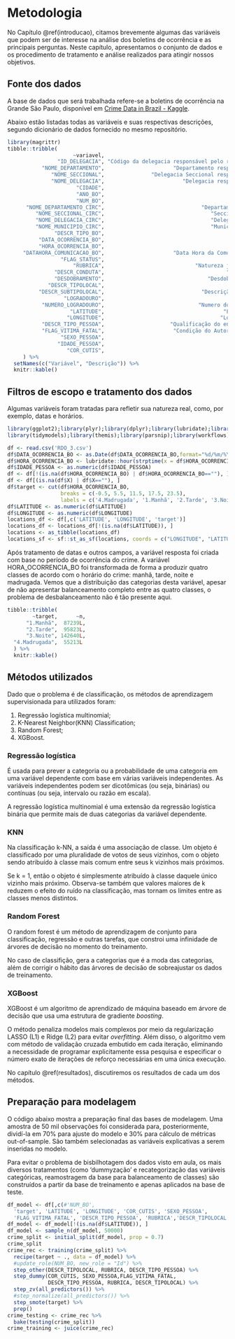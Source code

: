 # Metodologia


No Capítulo \@ref(introducao), citamos brevemente algumas das variáveis que podem ser de interesse na análise dos boletins de ocorrência e as principais perguntas. Neste capítulo, apresentamos o conjunto de dados e os procedimento de tratamento e análise realizados para atingir nossos objetivos.

## Fonte dos dados

A base de dados que será trabalhada refere-se a boletins de ocorrência na Grande São Paulo, disponível em [Crime Data in Brazil -  Kaggle](https://www.kaggle.com/inquisitivecrow/crime-data-in-brazil).

Abaixo estão listadas todas as variáveis e suas respectivas descrições, segundo dicionário de dados fornecido no mesmo repositório.

```r
library(magrittr)
tibble::tribble(
                     ~variavel,                                                    ~descricao,
                "ID_DELEGACIA", "Código da delegacia responsável pelo registro da ocorrencia",
           "NOME_DEPARTAMENTO",                      "Departamento responsável pelo registro",
              "NOME_SECCIONAL",               "Delegacia Seccional responsável pelo registro",
              "NOME_DELEGACIA",                         "Delegacia responsável pelo registro",
                      "CIDADE",                                          "Cidade de Registro",
                      "ANO_BO",                                           "Ano da ocorrencia",
                      "NUM_BO",                                                "Número do BO",
      "NOME_DEPARTAMENTO_CIRC",                               "Departamento de Circunscrição",
         "NOME_SECCIONAL_CIRC",                                  "Seccional de Circunscrição",
         "NOME_DELEGACIA_CIRC",                                  "Delegacia de Circunscrição",
         "NOME_MUNICIPIO_CIRC",                                  "Município de Circunscrição",
               "DESCR_TIPO_BO",                                           "Tipo de Documento",
          "DATA_OCORRENCIA_BO",                                          "Data da Ocorrência",
          "HORA_OCORRENCIA_BO",                                          "Hora da Ocorrência",
     "DATAHORA_COMUNICACAO_BO",                      "Data Hora da Comunicação da Ocorrência",
                 "FLAG_STATUS",                                        "Status da Ocorrência",
                     "RUBRICA",                             "Natureza jurídica da ocorrência",
               "DESCR_CONDUTA",                                       "Conduta na Ocorrência",
               "DESDOBRAMENTO",                                 "Desdobramento na Ocorrência",
             "DESCR_TIPOLOCAL",                                               "Tipo de Local",
          "DESCR_SUBTIPOLOCAL",                               "Descrição do subTipo de local",
                  "LOGRADOURO",                                        "Logradouro dos fatos",
           "NUMERO_LOGRADOURO",                              "Numero do Logradouro dos fatos",
                    "LATITUDE",                                      "Latitude da Ocorrência",
                   "LONGITUDE",                                     "Longitude da Ocorrência",
           "DESCR_TIPO_PESSOA",                     "Qualificação do envolvido na ocorrência",
           "FLAG_VITIMA_FATAL",                      "Condição do Autor / Vítma na corrência",
                 "SEXO_PESSOA",                                                        "Sexo",
                "IDADE_PESSOA",                                                       "Idade",
                   "COR_CUTIS",                                                 "Cor da Pele"
     ) %>% 
  setNames(c("Variável", "Descrição")) %>% 
  knitr::kable()
```


## Filtros de escopo e tratamento dos dados

Algumas variáveis foram tratadas para refletir sua natureza real, como, por exemplo, datas e horários.

```r
library(ggplot2);library(plyr);library(dplyr);library(lubridate);library(stringr);library(tidyverse);library(sf);library(mapview)
library(tidymodels);library(themis);library(parsnip);library(workflows);library(randomForest); library(glmnet); library(class)
```


```r
df <- read.csv('RDO_3.csv')
df$DATA_OCORRENCIA_BO <- as.Date(df$DATA_OCORRENCIA_BO,format="%d/%m/%Y")
df$HORA_OCORRENCIA_BO <- lubridate::hour(strptime(x = df$HORA_OCORRENCIA_BO, format = "%H:%M"))
df$IDADE_PESSOA <- as.numeric(df$IDADE_PESSOA)
df <- df[!(is.na(df$HORA_OCORRENCIA_BO) | df$HORA_OCORRENCIA_BO==""), ]
df <- df[(is.na(df$X) | df$X==""), ]
df$target <- cut(df$HORA_OCORRENCIA_BO, 
                 breaks = c(-0.5, 5.5, 11.5, 17.5, 23.5), 
                 labels = c('4.Madrugada', '1.Manhã', '2.Tarde', '3.Noite'))
df$LATITUDE <- as.numeric(df$LATITUDE)
df$LONGITUDE <- as.numeric(df$LONGITUDE)
locations_df <- df[,c('LATITUDE', 'LONGITUDE', 'target')]
locations_df <- locations_df[!(is.na(df$LATITUDE)), ]
locations <- as_tibble(locations_df)
locations_sf <- sf::st_as_sf(locations, coords = c("LONGITUDE", "LATITUDE"), crs = 4326)
```


Após tratamento de datas e outros campos, a variável resposta foi criada com base no período de ocorrência do crime. A variável HORA_OCORRENCIA_BO foi transformada de forma a produzir quatro classes de acordo com o horário do crime: manhã, tarde, noite e madrugada. Vemos que a distribuição das categorias desta variável, apesar de não apresentar balanceamento completo entre as quatro classes, o problema de desbalanceamento não é tão presente aqui.

```r
tibble::tribble(
        ~target,      ~n,
      "1.Manhã",  87239L,
      "2.Tarde",  95823L,
      "3.Noite", 142640L,
  "4.Madrugada",  55213L
  ) %>% 
  knitr::kable()
```


## Métodos utilizados

Dado que o problema é de classificação, os métodos de aprendizagem supervisionada para utilizados foram:

1. Regressão logística multinomial;
2. K-Nearest Neighbor(KNN) Classification;
3. Random Forest;
4. XGBoost.

### Regressão logística

É usada para prever a categoria ou a probabilidade de uma categoria em uma variável dependente com base em várias variáveis independentes. As variáveis independentes podem ser dicotômicas (ou seja, binárias) ou contínuas (ou seja, intervalo ou razão em escala).

A regressão logística multinomial é uma extensão da regressão logística binária que permite mais de duas categorias da variável dependente.


### KNN

Na classificação k-NN, a saída é uma associação de classe. Um objeto é classificado por uma pluralidade de votos de seus vizinhos, com o objeto sendo atribuído à classe mais comum entre seus k vizinhos mais próximos.

Se k = 1, então o objeto é simplesmente atribuído à classe daquele único vizinho mais próximo. Observa-se também que valores maiores de k reduzem o efeito do ruído na classificação, mas tornam os limites entre as classes menos distintos.

### Random Forest

O random forest é um método de aprendizagem de conjunto para classificação, regressão e outras tarefas, que constroi uma infinidade de árvores de decisão no momento do treinamento.

No caso de classifição, gera a categorias que é a moda das categorias, além de corrigir o hábito das árvores de decisão de sobreajustar os dados de treinamento. 

### XGBoost

XGBoost é um algoritmo de aprendizado de máquina baseado em árvore de decisão que usa uma estrutura de gradiente _boosting_.

O método penaliza modelos mais complexos por meio da regularização LASSO (L1) e Ridge (L2) para evitar _overfitting_. Além disso, o algoritmo vem com método de validação cruzada embutido em cada iteração, eliminando a necessidade de programar explicitamente essa pesquisa e especificar o número exato de iterações de reforço necessárias em uma única execução.


No capítulo \@ref(resultados), discutiremos os resultados de cada um dos métodos.

## Preparação para modelagem

O código abaixo mostra a preparação final das bases de modelagem. Uma amostra de 50 mil observações foi considerada para, posteriormente, dividí-la em 70% para ajuste do modelo e 30% para cálculo de métricas out-of-sample. São também selecionadas as variáveis explicativas a serem inseridas no modelo.

Para evitar o problema de bisbilhotagem dos dados visto em aula, os mais diversos tratamentos (como 'dummyzação' e recategorização das variáveis categóricas, reamostragem da base para balanceamento de classes) são construídos a partir da base de treinamento e apenas aplicados na base de teste.


```r

df_model <- df[,c(#'NUM_BO', 
  'target', 'LATITUDE', 'LONGITUDE', 'COR_CUTIS', 'SEXO_PESSOA',
  'FLAG_VITIMA_FATAL', 'DESCR_TIPO_PESSOA', 'RUBRICA','DESCR_TIPOLOCAL')]
df_model <- df_model[!(is.na(df$LATITUDE)), ]
df_model <- sample_n(df_model, 50000)
crime_split <- initial_split(df_model, prop = 0.7)
crime_split
crime_rec <- training(crime_split) %>%
  recipe(target ~ ., data = df_model) %>%
  #update_role(NUM_BO, new_role = "Id") %>%
  step_other(DESCR_TIPOLOCAL, RUBRICA, DESCR_TIPO_PESSOA) %>%
  step_dummy(COR_CUTIS, SEXO_PESSOA,FLAG_VITIMA_FATAL,
             DESCR_TIPO_PESSOA, RUBRICA, DESCR_TIPOLOCAL) %>%
  step_zv(all_predictors()) %>%
  #step_normalize(all_predictors()) %>%
  step_smote(target) %>%
  prep()
crime_testing <- crime_rec %>%
  bake(testing(crime_split))
crime_training <- juice(crime_rec)
```

